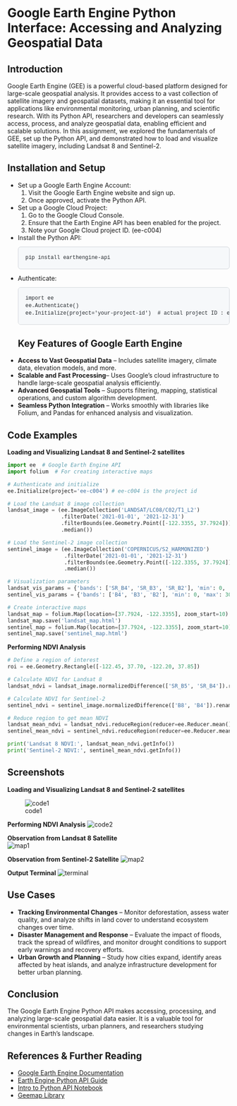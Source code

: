 # Google Earth Engine Python Interface: Accessing and Analyzing Geospatial Data

## Introduction

Google Earth Engine (GEE) is a powerful cloud-based platform designed for large-scale geospatial analysis. It provides access to a vast collection of satellite imagery and geospatial datasets, making it an essential tool for applications like environmental monitoring, urban planning, and scientific research. With its Python API, researchers and developers can seamlessly access, process, and analyze geospatial data, enabling efficient and scalable solutions. In this assignment, we explored the fundamentals of GEE, set up the Python API, and demonstrated how to load and visualize satellite imagery, including Landsat 8 and Sentinel-2.

## Installation and Setup

- Set up a Google Earth Engine Account:  
    1) Visit the Google Earth Engine website and sign up.  
    2) Once approved, activate the Python API.  
- Set up a Google Cloud Project:  
    1) Go to the Google Cloud Console.  
    2) Ensure that the Earth Engine API has been enabled for the project.  
    3) Note your Google Cloud project ID.  (ee-c004)  
- Install the Python API:  
  <pre style="padding: 1rem; overflow: auto; font-size: 85%; line-height: 1.45; color: #24292e; background-color: #f6f8fa; border-radius: 6px; border: 1px solid #d1d5da; font-family: 'Courier New', Courier, monospace;">pip install earthengine-api</pre>

- Authenticate:  
  <pre style="padding: 1rem; overflow: auto; font-size: 85%; line-height: 1.45; color: #24292e; background-color: #f6f8fa; border-radius: 6px; border: 1px solid #d1d5da; font-family: 'Courier New', Courier, monospace;">import ee
  ee.Authenticate() 
  ee.Initialize(project='your-project-id')  # actual project ID : ee-c004</pre>
## Key Features of Google Earth Engine

- **Access to Vast Geospatial Data** – Includes satellite imagery, climate data, elevation models, and more.  
- **Scalable and Fast Processing**– Uses Google’s cloud infrastructure to handle large-scale geospatial analysis efficiently.  
- **Advanced Geospatial Tools** – Supports filtering, mapping, statistical operations, and custom algorithm development.  
- **Seamless Python Integration** – Works smoothly with libraries like Folium, and Pandas for enhanced analysis and visualization.

## Code Examples 

**Loading and Visualizing Landsat 8 and Sentinel-2 satellites**  
```python
import ee  # Google Earth Engine API
import folium  # For creating interactive maps

# Authenticate and initialize
ee.Initialize(project='ee-c004') # ee-c004 is the project id

# Load the Landsat 8 image collection
landsat_image = (ee.ImageCollection('LANDSAT/LC08/C02/T1_L2')
                 .filterDate('2021-01-01', '2021-12-31')
                 .filterBounds(ee.Geometry.Point([-122.3355, 37.7924]))
                 .median())

# Load the Sentinel-2 image collection
sentinel_image = (ee.ImageCollection('COPERNICUS/S2_HARMONIZED')
                  .filterDate('2021-01-01', '2021-12-31')
                  .filterBounds(ee.Geometry.Point([-122.3355, 37.7924]))
                  .median())

# Visualization parameters
landsat_vis_params = {'bands': ['SR_B4', 'SR_B3', 'SR_B2'], 'min': 0, 'max': 0.3, 'gamma': 1.4}
sentinel_vis_params = {'bands': ['B4', 'B3', 'B2'], 'min': 0, 'max': 3000, 'gamma': 1.4}

# Create interactive maps
landsat_map = folium.Map(location=[37.7924, -122.3355], zoom_start=10)
landsat_map.save('landsat_map.html')
sentinel_map = folium.Map(location=[37.7924, -122.3355], zoom_start=10)
sentinel_map.save('sentinel_map.html')
```
**Performing NDVI Analysis**

```python
# Define a region of interest
roi = ee.Geometry.Rectangle([-122.45, 37.70, -122.20, 37.85])

# Calculate NDVI for Landsat 8
landsat_ndvi = landsat_image.normalizedDifference(['SR_B5', 'SR_B4']).rename('NDVI')

# Calculate NDVI for Sentinel-2
sentinel_ndvi = sentinel_image.normalizedDifference(['B8', 'B4']).rename('NDVI')

# Reduce region to get mean NDVI
landsat_mean_ndvi = landsat_ndvi.reduceRegion(reducer=ee.Reducer.mean(), geometry=roi, scale=30)
sentinel_mean_ndvi = sentinel_ndvi.reduceRegion(reducer=ee.Reducer.mean(), geometry=roi, scale=30)

print('Landsat 8 NDVI:', landsat_mean_ndvi.getInfo())
print('Sentinel-2 NDVI:', sentinel_mean_ndvi.getInfo())
```


## Screenshots
**Loading and Visualizing Landsat 8 and Sentinel-2 satellites**

![code1](https://github.com/Rahul-Ramteke-11/PSDV_Exposition_Assignment_C004/blob/master/code1.jpg)  

**Performing NDVI Analysis**
![code2](https://github.com/madhurrra-ma/Psdv_Blog/blob/main/code2_.jpg)  

**Observation from Landsat 8 Satellite**  
![map1](https://github.com/madhurrra-ma/Psdv_Blog/blob/main/map1.jpg)  

**Observation from Sentinel-2 Satellite**
![map2](https://github.com/madhurrra-ma/Psdv_Blog/blob/main/map2_.jpg)

**Output Terminal**
![terminal](https://github.com/madhurrra-ma/Psdv_Blog/blob/main/terminal.jpg)



## Use Cases
- **Tracking Environmental Changes** – Monitor deforestation, assess water quality, and analyze shifts in land cover to understand ecosystem changes over time.
- **Disaster Management and Response** – Evaluate the impact of floods, track the spread of wildfires, and monitor drought conditions to support early warnings and recovery efforts.
- **Urban Growth and Planning** – Study how cities expand, identify areas affected by heat islands, and analyze infrastructure development for better urban planning.

## Conclusion
The Google Earth Engine Python API makes accessing, processing, and analyzing large-scale geospatial data easier. It is a valuable tool for environmental scientists, urban planners, and researchers studying changes in Earth’s landscape.

## References & Further Reading
- [Google Earth Engine Documentation](https://developers.google.com/earth-engine)  
- [Earth Engine Python API Guide](https://developers.google.com/earth-engine/python_install)  
- [Intro to Python API Notebook](https://www.geeksforgeeks.org/python-api-tutorial-getting-started-with-apis/)  
- [Geemap Library](https://geemap.org/)
